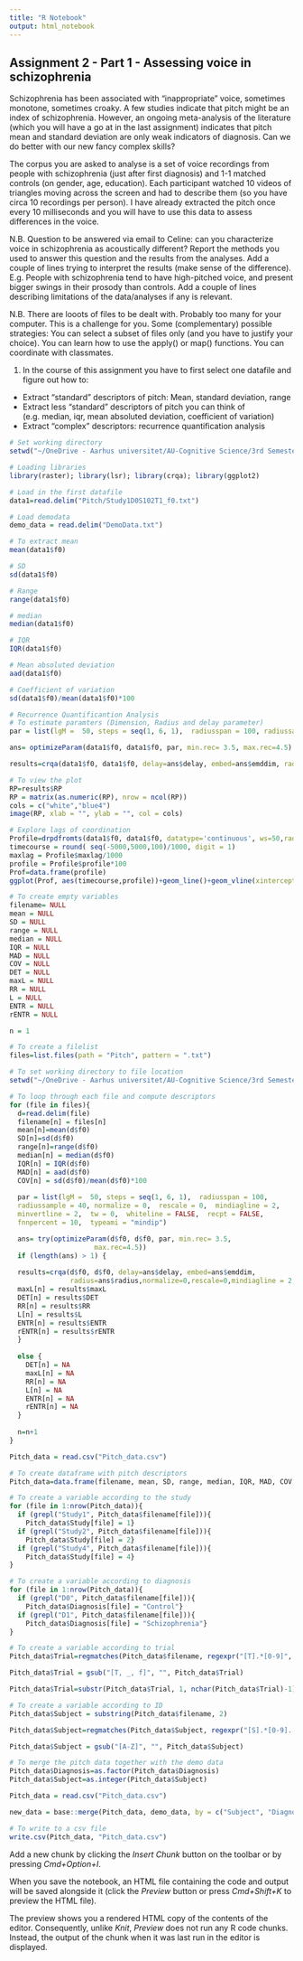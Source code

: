 ```yaml
---
title: "R Notebook"
output: html_notebook
---
```


## Assignment 2 - Part 1 - Assessing voice in schizophrenia

Schizophrenia has been associated with "inappropriate" voice, sometimes monotone, sometimes croaky. A few studies indicate that pitch might be an index of schizophrenia. However, an ongoing meta-analysis of the literature (which you will have a go at in the last assignment) indicates that pitch mean and standard deviation are only weak indicators of diagnosis. Can we do better with our new fancy complex skills?

The corpus you are asked to analyse is a set of voice recordings from people with schizophrenia (just after first diagnosis) and 1-1 matched controls (on gender, age, education). Each participant watched 10 videos of triangles moving across the screen and had to describe them (so you have circa 10 recordings per person). I have already extracted the pitch once every 10 milliseconds and you will have to use this data to assess differences in the voice.

N.B. Question to be answered via email to Celine: can you characterize voice in schizophrenia as acoustically different? Report the methods you used to answer this question and the results from the analyses. Add a couple of lines trying to interpret the results (make sense of the difference). E.g. People with schizophrenia tend to have high-pitched voice, and present bigger swings in their prosody than controls. Add a couple of lines describing limitations of the data/analyses if any is relevant.

N.B. There are looots of files to be dealt with. Probably too many for your computer. This is a challenge for you. Some (complementary) possible strategies: You can select a subset of files only (and you have to justify your choice). You can learn how to use the apply() or map() functions. You can coordinate with classmates.

1. In the course of this assignment you have to first select one datafile and figure out how to:

- Extract "standard" descriptors of pitch: Mean, standard deviation, range
- Extract less "standard" descriptors of pitch you can think of (e.g. median, iqr, mean absoluted deviation, coefficient of variation)
- Extract "complex" descriptors: recurrence quantification analysis

```r
# Set working directory
setwd("~/OneDrive - Aarhus universitet/AU-Cognitive Science/3rd Semester/Experimental Methods 3/Exercise/Assignments/Assignment_2")

# Loading libraries
library(raster); library(lsr); library(crqa); library(ggplot2)

# Load in the first datafile
data1=read.delim("Pitch/Study1D0S102T1_f0.txt")

# Load demodata 
demo_data = read.delim("DemoData.txt")

# To extract mean
mean(data1$f0) 

# SD
sd(data1$f0)

# Range
range(data1$f0)

# median
median(data1$f0)

# IQR
IQR(data1$f0)

# Mean absoluted deviation
aad(data1$f0)

# Coefficient of variation
sd(data1$f0)/mean(data1$f0)*100

# Recurrence Quantificantion Analysis
# To estimate paramters (Dimension, Radius and delay parameter)
par = list(lgM =  50, steps = seq(1, 6, 1),  radiusspan = 100, radiussample = 40, normalize = 0,  rescale = 0,  mindiagline = 2, minvertline = 2,  tw = 0,  whiteline = FALSE,  recpt = FALSE, fnnpercent = 10,  typeami = "mindip") 

ans= optimizeParam(data1$f0, data1$f0, par, min.rec= 3.5, max.rec=4.5)

results=crqa(data1$f0, data1$f0, delay=ans$delay, embed=ans$emddim, radius=ans$radius,normalize=0,rescale=0,mindiagline = 2,minvertline = 2)

# To view the plot
RP=results$RP 
RP = matrix(as.numeric(RP), nrow = ncol(RP))  
cols = c("white","blue4") 
image(RP, xlab = "", ylab = "", col = cols)

# Explore lags of coordination 
Profile=drpdfromts(data1$f0, data1$f0, datatype='continuous', ws=50,radius=ans$radius) 
timecourse = round( seq(-5000,5000,100)/1000, digit = 1) 
maxlag = Profile$maxlag/1000 
profile = Profile$profile*100 
Prof=data.frame(profile) 
ggplot(Prof, aes(timecourse,profile))+geom_line()+geom_vline(xintercept = timecourse[maxlag], colour='red')

```

```r
# To create empty variables
filename= NULL
mean = NULL
SD = NULL
range = NULL
median = NULL
IQR = NULL
MAD = NULL
COV = NULL
DET = NULL
maxL = NULL
RR = NULL
L = NULL
ENTR = NULL
rENTR = NULL

n = 1

# To create a filelist
files=list.files(path = "Pitch", pattern = ".txt")

# To set working directory to file location
setwd("~/OneDrive - Aarhus universitet/AU-Cognitive Science/3rd Semester/Experimental Methods 3/Exercise/Assignments/Assignment_2/Pitch")

# To loop through each file and compute descriptors
for (file in files){
  d=read.delim(file)
  filename[n] = files[n]
  mean[n]=mean(d$f0)
  SD[n]=sd(d$f0)
  range[n]=range(d$f0)
  median[n] = median(d$f0)
  IQR[n] = IQR(d$f0)
  MAD[n] = aad(d$f0)
  COV[n] = sd(d$f0)/mean(d$f0)*100
  
  par = list(lgM =  50, steps = seq(1, 6, 1),  radiusspan = 100,
  radiussample = 40, normalize = 0,  rescale = 0,  mindiagline = 2,
  minvertline = 2,  tw = 0,  whiteline = FALSE,  recpt = FALSE,
  fnnpercent = 10,  typeami = "mindip") 

  ans= try(optimizeParam(d$f0, d$f0, par, min.rec= 3.5,
                     max.rec=4.5))
  if (length(ans) > 1) {
  
  results=crqa(d$f0, d$f0, delay=ans$delay, embed=ans$emddim,
               radius=ans$radius,normalize=0,rescale=0,mindiagline = 2,minvertline = 2)
  maxL[n] = results$maxL
  DET[n] = results$DET
  RR[n] = results$RR
  L[n] = results$L
  ENTR[n] = results$ENTR
  rENTR[n] = results$rENTR
  } 
  
  else {
    DET[n] = NA
    maxL[n] = NA
    RR[n] = NA
    L[n] = NA
    ENTR[n] = NA
    rENTR[n] = NA
  }
  
  n=n+1
}

Pitch_data = read.csv("Pitch_data.csv")

# To create dataframe with pitch descriptors
Pitch_data=data.frame(filename, mean, SD, range, median, IQR, MAD, COV, DET, maxL, RR, L, ENTR, rENTR)

# To create a variable according to the study
for (file in 1:nrow(Pitch_data)){
  if (grepl("Study1", Pitch_data$filename[file])){
    Pitch_data$Study[file] = 1}
  if (grepl("Study2", Pitch_data$filename[file])){
    Pitch_data$Study[file] = 2}
  if (grepl("Study4", Pitch_data$filename[file])){
    Pitch_data$Study[file] = 4}
}

# To create a variable according to diagnosis
for (file in 1:nrow(Pitch_data)){
  if (grepl("D0", Pitch_data$filename[file])){
    Pitch_data$Diagnosis[file] = "Control"}
  if (grepl("D1", Pitch_data$filename[file])){
    Pitch_data$Diagnosis[file] = "Schizophrenia"}
}

# To create a variable according to trial
Pitch_data$Trial=regmatches(Pitch_data$filename, regexpr("[T].*[0-9]", Pitch_data$filename))

Pitch_data$Trial = gsub("[T, _, f]", "", Pitch_data$Trial)

Pitch_data$Trial=substr(Pitch_data$Trial, 1, nchar(Pitch_data$Trial)-1)

# To create a variable according to ID
Pitch_data$Subject = substring(Pitch_data$filename, 2)

Pitch_data$Subject=regmatches(Pitch_data$Subject, regexpr("[S].*[0-9].[T]", Pitch_data$Subject))

Pitch_data$Subject = gsub("[A-Z]", "", Pitch_data$Subject)

# To merge the pitch data together with the demo data
Pitch_data$Diagnosis=as.factor(Pitch_data$Diagnosis)
Pitch_data$Subject=as.integer(Pitch_data$Subject)

Pitch_data = read.csv("Pitch_data.csv")

new_data = base::merge(Pitch_data, demo_data, by = c("Subject", "Diagnosis"))

# To write to a csv file
write.csv(Pitch_data, "Pitch_data.csv")
```

Add a new chunk by clicking the *Insert Chunk* button on the toolbar or by pressing *Cmd+Option+I*.

When you save the notebook, an HTML file containing the code and output will be saved alongside it (click the *Preview* button or press *Cmd+Shift+K* to preview the HTML file). 

The preview shows you a rendered HTML copy of the contents of the editor. Consequently, unlike *Knit*, *Preview* does not run any R code chunks. Instead, the output of the chunk when it was last run in the editor is displayed.

